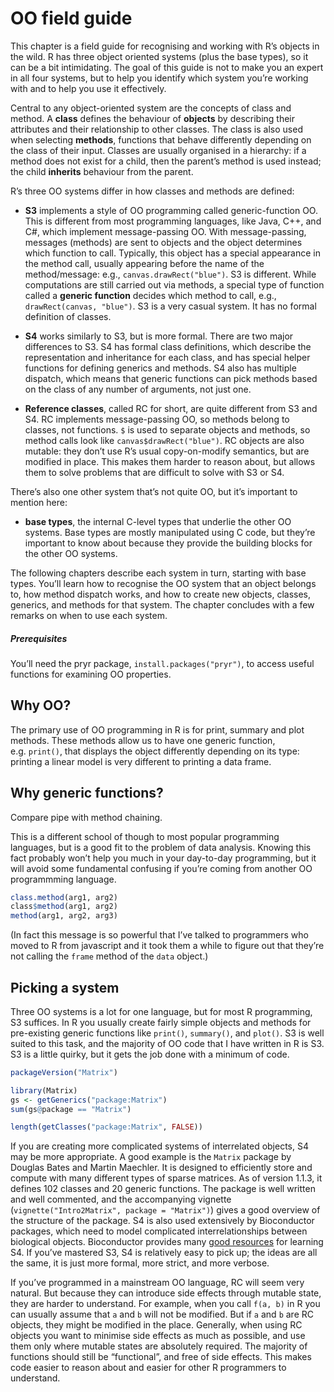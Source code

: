 # OO field guide {#oo}

This chapter is a field guide for recognising and working with R's objects in the wild. R has three object oriented systems (plus the base types), so it can be a bit intimidating. The goal of this guide is not to make you an expert in all four systems, but to help you identify which system you're working with and to help you use it effectively. \index{object-oriented programming}

Central to any object-oriented system are the concepts of class and method. A __class__ defines the behaviour of __objects__ by describing their attributes and their relationship to other classes. The class is also used when selecting __methods__, functions that behave differently depending on the class of their input. Classes are usually organised in a hierarchy: if a method does not exist for a child, then the parent's method is used instead; the child __inherits__ behaviour from the parent.

R's three OO systems differ in how classes and methods are defined:

* __S3__ implements a style of OO programming called generic-function OO. 
  This is different from most programming languages, like Java, C++, and C#,
  which implement message-passing OO. With message-passing, messages (methods)
  are sent to objects and the object determines which function to call.
  Typically, this object has a special appearance in the method call, usually
  appearing before the name of the method/message: e.g., 
  `canvas.drawRect("blue")`. S3 is different. While computations are still
  carried out via methods, a special type of function called a 
  __generic function__ decides which method to call, e.g., 
  `drawRect(canvas, "blue")`. S3 is a very casual system. It has no 
  formal definition of classes.

* __S4__ works similarly to S3, but is more formal. There are two major
  differences to S3. S4 has formal class definitions, which describe the
  representation and inheritance for each class, and has special helper
  functions for defining generics and methods. S4 also has multiple dispatch,
  which means that generic functions can pick methods based on the class of 
  any number of arguments, not just one.

* __Reference classes__, called RC for short, are quite different from S3 
  and S4. RC implements message-passing OO, so methods belong to classes, 
  not functions. `$` is used to separate objects and methods, so method calls
  look like `canvas$drawRect("blue")`. RC objects are also mutable: they don't
  use R's usual copy-on-modify semantics, but are modified in place. This 
  makes them harder to reason about, but allows them to solve problems that 
  are difficult to solve with S3 or S4.

There's also one other system that's not quite OO, but it's important to mention here:

* __base types__, the internal C-level types that underlie the other OO 
  systems. Base types are mostly manipulated using C code, but they're 
  important to know about because they provide the building blocks for the 
  other OO systems.

The following chapters describe each system in turn, starting with base types. You'll learn how to recognise the OO system that an object belongs to, how method dispatch works, and how to create new objects, classes, generics, and methods for that system. The chapter concludes with a few remarks on when to use each system.

##### Prerequisites

You'll need the pryr package, `install.packages("pryr")`, to access useful functions for examining OO properties.

## Why OO?

The primary use of OO programming in R is for print, summary and plot methods. These methods allow us to have one generic function, e.g. `print()`, that displays the object differently depending on its type: printing a linear model is very different to printing a data frame.

## Why generic functions?

Compare pipe with method chaining.

This is a different school of though to most popular programming languages, but is a good fit to the problem of data analysis. Knowing this fact probably won't help you much in your day-to-day programming, but it will avoid some fundamental confusing if you're coming from another OO programmming language. \index{functions!generics|see{generics}} \index{S3!generics} \index{generics!S3}

```r
class.method(arg1, arg2)
class$method(arg1, arg2)
method(arg1, arg2, arg3)
```

(In fact this message is so powerful that I've talked to programmers who moved to R from javascript and it took them a while to figure out that they're not calling the `frame` method of the `data` object.)

## Picking a system {#picking-a-system}

Three OO systems is a lot for one language, but for most R programming, S3 suffices. In R you usually create fairly simple objects and methods for pre-existing generic functions like `print()`, `summary()`, and `plot()`. S3 is well suited to this task, and the majority of OO code that I have written in R is S3. S3 is a little quirky, but it gets the job done with a minimum of code. \index{objects!which system?}

```r
packageVersion("Matrix")

library(Matrix)
gs <- getGenerics("package:Matrix")
sum(gs@package == "Matrix")

length(getClasses("package:Matrix", FALSE))
```

If you are creating more complicated systems of interrelated objects, S4 may be more appropriate. A good example is the `Matrix` package by Douglas Bates and Martin Maechler. It is designed to efficiently store and compute with many different types of sparse matrices. As of version 1.1.3, it defines 102 classes and 20 generic functions. The package is well written and well commented, and the accompanying vignette (`vignette("Intro2Matrix", package = "Matrix")`) gives a good overview of the structure of the package. S4 is also used extensively by Bioconductor packages, which need to model complicated interrelationships between biological objects. Bioconductor provides many [good resources](https://www.google.com/search?q=bioconductor+s4) for learning S4. If you've mastered S3, S4 is relatively easy to pick up; the ideas are all the same, it is just more formal, more strict, and more verbose.

If you've programmed in a mainstream OO language, RC will seem very natural. But because they can introduce side effects through mutable state, they are harder to understand. For example, when you call `f(a, b)` in R you can usually assume that `a` and `b` will not be modified. But if `a` and `b` are RC objects, they might be modified in the place. Generally, when using RC objects you want to minimise side effects as much as possible, and use them only where mutable states are absolutely required. The majority of functions should still be "functional", and free of side effects. This makes code easier to reason about and easier for other R programmers to understand.
